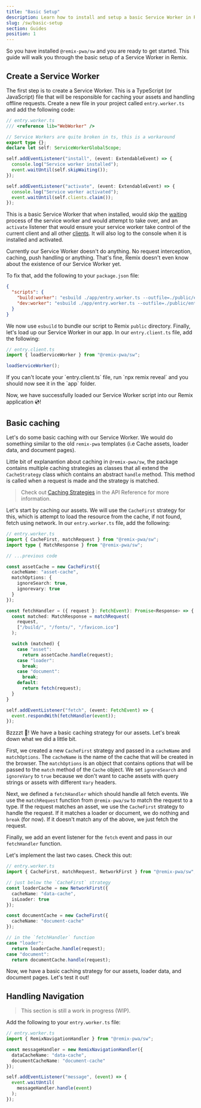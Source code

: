 ```yaml
---
title: "Basic Setup"
description: Learn how to install and setup a basic Service Worker in Remix
slug: /sw/basic-setup
section: Guides
position: 1
---
```



So you have installed `@remix-pwa/sw` and you are ready to get started. This guide will walk you through the basic setup of a Service Worker in Remix.

## Create a Service Worker

The first step is to create a Service Worker. This is a TypeScript (or JavaScript) file that will be responsible for caching your assets and handling offline requests.
Create a new file in your project called `entry.worker.ts` and add the following code:

```ts
// entry.worker.ts
/// <reference lib="WebWorker" />

// Service Workers are quite broken in ts, this is a workaround
export type {};
declare let self: ServiceWorkerGlobalScope;

self.addEventListener("install", (event: ExtendableEvent) => {
  console.log("Service worker installed");
  event.waitUntil(self.skipWaiting());
});

self.addEventListener("activate", (event: ExtendableEvent) => {
  console.log("Service worker activated");
  event.waitUntil(self.clients.claim());
});
```

This is a basic Service Worker that when installed, would skip the [waiting](https://developer.mozilla.org/en-US/docs/Web/API/ServiceWorkerGlobalScope/skipWaiting)
process of the service worker and would attempt to take over, and an `activate` listener that would ensure your service worker take control of the current client and
all other [clients](https://developer.mozilla.org/en-US/docs/Web/API/Clients). It will also log to the console when it is installed and activated.

Currently our Service Worker doesn't do anything. No request interception, caching, push handling or anything. That's fine, Remix doesn't even know about the existence of our Service Worker yet.

To fix that, add the following to your `package.json` file:

```json
{
  "scripts": {
    "build:worker": "esbuild ./app/entry.worker.ts --outfile=./public/entry.worker.js --minify --bundle --format=esm --define:process.env.NODE_ENV='\"production\"'",
    "dev:worker": "esbuild ./app/entry.worker.ts --outfile=./public/entry.worker.js --bundle --format=esm --define:process.env.NODE_ENV='\"development\"' --watch"
  }
}
```

We now use `esbuild` to bundle our script to Remix `public` directory. Finally, let's load up our Service Worker in our app.
In our `entry.client.ts` file, add the following:

```ts 
// entry.client.ts
import { loadServiceWorker } from "@remix-pwa/sw";

loadServiceWorker();
```

<Info>
  If you can't locate your `entry.client.ts` file, run `npx remix reveal` and you should now see it in the `app` folder.
</Info>

Now, we have successfully loaded our Service Worker script into our Remix application 💿!

## Basic caching 

Let's do some basic caching with our Service Worker. We would do something similar to the old `remix-pwa` templates 
(i.e Cache assets, loader data, and document pages). 

Little bit of explanantion about caching in `@remix-pwa/sw`, the package contains multiple caching strategies as classes that all extend the 
`CacheStrategy` class which contains an abstract `handle` method. This method is called when a request is made and the strategy is matched.

> Check out [Caching Strategies](/sw/cache-strategies) in the API Reference for more information.

Let's start by caching our assets. We will use the `CacheFirst` strategy for this, which is attempt to load the resource from the cache, if not found, fetch using network. In our `entry.worker.ts` file, add the following:

```ts
// entry.worker.ts
import { CacheFirst, matchRequest } from "@remix-pwa/sw";
import type { MatchResponse } from "@remix-pwa/sw";

// ...previous code

const assetCache = new CacheFirst({
  cacheName: "asset-cache",
  matchOptions: {
    ignoreSearch: true,
    ignorevary: true
  }
});

const fetchHandler = ({ request }: FetchEvent): Promise<Response> => {
  const matched: MatchResponse = matchRequest(
    request, 
    ["/build/", "/fonts/", "/favicon.ico"]
  );

  switch (matched) {
    case "asset":
      return assetCache.handle(request);
    case "loader":
      break;
    case "document":
      break;
    default:
      return fetch(request);
  }
}

self.addEventListener("fetch", (event: FetchEvent) => {
  event.respondWith(fetchHandler(event));
});
```

Bzzzzt 🤖! We have a basic caching strategy for our assets. Let's break down what we did a little bit.

First, we created a new `CacheFirst` strategy and passed in a `cacheName` and `matchOptions`. The `cacheName` is the name of the cache that will be created in the browser. 
The `matchOptions` is an object that contains options that will be passed to the `match` method of the `Cache` object. We set `ignoreSearch` and `ignoreVary` to `true` because 
we don't want to cache assets with query strings or assets with different `Vary` headers.

Next, we defined a `fetchHandler` which should handle all fetch events. We use the `matchRequest` function from `@remix-pwa/sw` to match the request to a type. 
If the request matches an asset, we use the `CacheFirst` strategy to handle the request. If it matches a loader or document, we do nothing and `break` (for now). 
If it doesn't match any of the above, we just fetch the request.

Finally, we add an event listener for the `fetch` event and pass in our `fetchHandler` function.

Let's implement the last two cases. Check this out: 

```ts {1, 14-17}
// entry.worker.ts
import { CacheFirst, matchRequest, NetworkFirst } from "@remix-pwa/sw";

// just below the `CacheFirst` strategy
const loaderCache = new NetworkFirst({
  cacheName: "data-cache",
  isLoader: true
});

const documentCache = new CacheFirst({
  cacheName: "document-cache"
});

// in the `fetchHandler` function
case "loader":
  return loaderCache.handle(request);
case "document":
  return documentCache.handle(request);
```

Now, we have a basic caching strategy for our assets, loader data, and document pages. Let's test it out!

## Handling Navigation 

> This section is still a work in progress (WIP).

Add the following to your `entry.worker.ts` file:

```ts
// entry.worker.ts
import { RemixNavigationHandler } from "@remix-pwa/sw";

const messageHandler = new RemixNavigationHandler({
  dataCacheName: "data-cache",
  documentCacheName: "document-cache"
});

self.addEventListener("message", (event) => {
  event.waitUntil(
    messageHandler.handle(event)
  );
});
```

